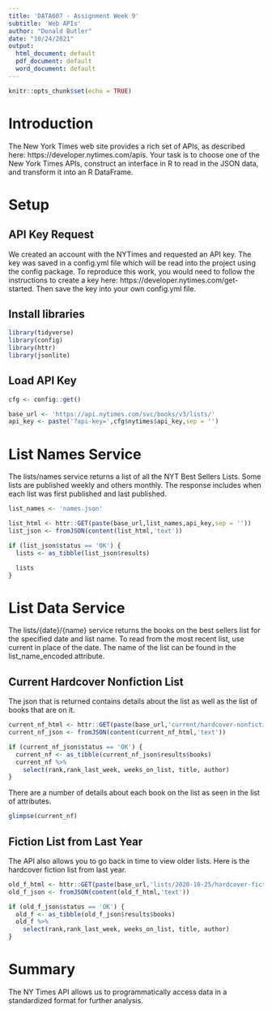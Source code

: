 ```yaml
---
title: 'DATA607 - Assignment Week 9'
subtitle: 'Web APIs'
author: "Donald Butler"
date: "10/24/2021"
output:
  html_document: default
  pdf_document: default
  word_document: default
---
```


```r
knitr::opts_chunk$set(echo = TRUE)
```

# Introduction

The New York Times web site provides a rich set of APIs, as described here: https://developer.nytimes.com/apis. Your task is to choose one of the New York Times APIs, construct an interface in R to read in the JSON data, and
transform it into an R DataFrame.

# Setup

## API Key Request

We created an account with the NYTimes and requested an API key. The key was saved in a config.yml file which will be read into the project using the config package. To reproduce this work, you would need to follow the instructions to create a key here: https://developer.nytimes.com/get-started. Then save the key into your own config.yml file.

## Install libraries

```r
library(tidyverse)
library(config)
library(httr)
library(jsonlite)
```

## Load API Key

```r
cfg <- config::get()

base_url <- 'https://api.nytimes.com/svc/books/v3/lists/'
api_key <- paste('?api-key=',cfg$nytimes$api_key,sep = '')
```

# List Names Service

The lists/names service returns a list of all the NYT Best Sellers Lists. Some lists are published weekly and others monthly. The response includes when each list was first published and last published.

```r
list_names <- 'names.json'

list_html <- httr::GET(paste(base_url,list_names,api_key,sep = ''))
list_json <- fromJSON(content(list_html,'text'))

if (list_json$status == 'OK') {
  lists <- as_tibble(list_json$results)

  lists
}
```

# List Data Service

The lists/{date}/{name} service returns the books on the best sellers list for the specified date and list name. To read from the most recent list, use current in place of the date. The name of the list can be found in the list_name_encoded attribute.

## Current Hardcover Nonfiction List

The json that is returned contains details about the list as well as the list of books that are on it.

```r
current_nf_html <- httr::GET(paste(base_url,'current/hardcover-nonfiction.json',api_key,sep = ''))
current_nf_json <- fromJSON(content(current_nf_html,'text'))

if (current_nf_json$status == 'OK') {
  current_nf <- as_tibble(current_nf_json$results$books)
  current_nf %>%
    select(rank,rank_last_week, weeks_on_list, title, author)
}
```
There are a number of details about each book on the list as seen in the list of attributes. 

```r
glimpse(current_nf)
```

## Fiction List from Last Year

The API also allows you to go back in time to view older lists. Here is the hardcover fiction list from last year.

```r
old_f_html <- httr::GET(paste(base_url,'lists/2020-10-25/hardcover-fiction.json',api_key,sep = ''))
old_f_json <- fromJSON(content(old_f_html,'text'))

if (old_f_json$status == 'OK') {
  old_f <- as_tibble(old_f_json$results$books)
  old_f %>%
    select(rank,rank_last_week, weeks_on_list, title, author)
}
```
# Summary

The NY Times API allows us to programmatically access data in a standardized format for further analysis.

